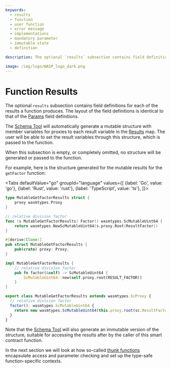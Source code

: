 ```yaml
---
keywords:
  - results
  - function
  - user function
  - error message
  - implementations
  - mandatory parameter
  - immutable state
  - definition

description: The optional `results` subsection contains field definitions for each of the results a function produces. The layout of the field definitions is identical to that of the state field definitions

image: /img/logo/WASP_logo_dark.png
---
```



# Function Results

The optional `results` subsection contains field definitions for each of the results a
function produces. The layout of the field definitions is identical to that of the
[Params](params.mdx) field definitions.

The [Schema Tool](usage.mdx) will automatically generate a mutable structure with member
variables for proxies to each result variable in the [Results](results.mdx) map. The user
will be able to set the result variables through this structure, which is passed to the
function.

When this subsection is empty, or completely omitted, no structure will be generated or
passed to the function.

For example, here is the structure generated for the mutable results for the `getFactor`
function:

<Tabs defaultValue="go"
      groupId="language"
      values={[
          {label: 'Go', value: 'go'},
          {label: 'Rust', value: 'rust'},
          {label: 'TypeScript', value: 'ts'},
      ]}>

<TabItem value="go">

```go
type MutableGetFactorResults struct {
	proxy wasmtypes.Proxy
}

// relative division factor
func (s MutableGetFactorResults) Factor() wasmtypes.ScMutableUint64 {
	return wasmtypes.NewScMutableUint64(s.proxy.Root(ResultFactor))
}
```

</TabItem>
<TabItem value="rust">

```rust
#[derive(Clone)]
pub struct MutableGetFactorResults {
	pub(crate) proxy: Proxy,
}

impl MutableGetFactorResults {
    // relative division factor
    pub fn factor(&self) -> ScMutableUint64 {
		ScMutableUint64::new(self.proxy.root(RESULT_FACTOR))
	}
}
```

</TabItem>
<TabItem value="ts">

```ts
export class MutableGetFactorResults extends wasmtypes.ScProxy {
  // relative division factor
  factor(): wasmtypes.ScMutableUint64 {
    return new wasmtypes.ScMutableUint64(this.proxy.root(sc.ResultFactor));
  }
}
```

</TabItem>
</Tabs>

Note that the [Schema Tool](usage.mdx) will also generate an immutable version of the
structure, suitable for accessing the results after by the caller of this smart contract
function.

In the next section we will look at how so-called [thunk functions](thunks.mdx)
encapsulate access and parameter checking and set up the type-safe function-specific
contexts.
